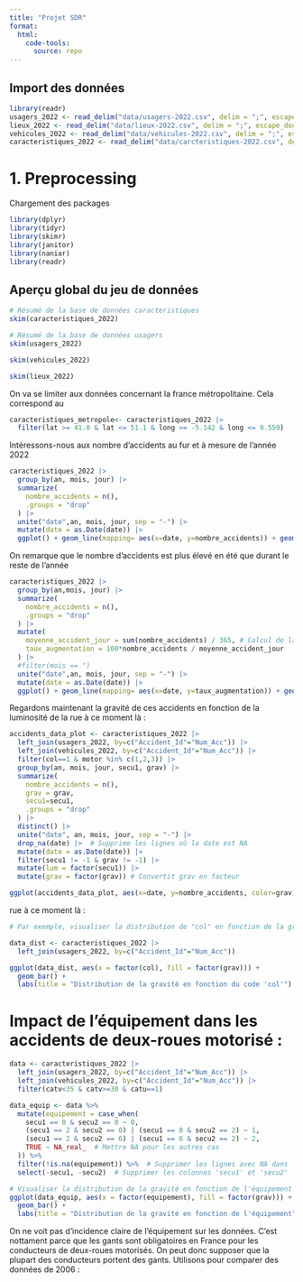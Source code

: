 ```yaml
---
title: "Projet SDR"
format:
  html:
    code-tools:
      source: repo
---
```


## Import des données

```r
library(readr)
usagers_2022 <- read_delim("data/usagers-2022.csv", delim = ";", escape_double = FALSE, na = "NA", trim_ws = TRUE)
lieux_2022 <- read_delim("data/lieux-2022.csv", delim = ";", escape_double = FALSE, na = "NA", trim_ws = TRUE)
vehicules_2022 <- read_delim("data/vehicules-2022.csv", delim = ";", escape_double = FALSE, na = "NA", trim_ws = TRUE)
caracteristiques_2022 <- read_delim("data/carcteristiques-2022.csv", delim = ";", col_types = cols(long = col_number()), escape_double = FALSE, na = "NA", trim_ws = TRUE)
```

# 1. Preprocessing

Chargement des packages

```r
library(dplyr)
library(tidyr)
library(skimr)
library(janitor)
library(naniar)
library(readr)
```

## Aperçu global du jeu de données

```r

# Résumé de la base de données caracteristiques
skim(caracteristiques_2022)


```
```r
# Résumé de la base de données usagers
skim(usagers_2022)

```

```r

skim(vehicules_2022)

```

```r

skim(lieux_2022)
```


On va se limiter aux données concernant la france métropolitaine. Cela correspond au

```r
caracteristiques_metropole<- caracteristiques_2022 |>
  filter(lat >= 41.0 & lat <= 51.1 & long >= -5.142 & long <= 9.559)

```

Intéressons-nous aux nombre d'accidents au fur et à mesure de l'année 2022

```r
caracteristiques_2022 |>
  group_by(an, mois, jour) |>
  summarize(
    nombre_accidents = n(), 
    .groups = "drop"
  ) |>
  unite("date",an, mois, jour, sep = "-") |>
  mutate(date = as.Date(date)) |>
  ggplot() + geom_line(mapping= aes(x=date, y=nombre_accidents)) + geom_smooth(aes(x=date, y=nombre_accidents))
```
On remarque que le nombre d'accidents est plus élevé en été que durant le reste de l'année

```r
caracteristiques_2022 |>
  group_by(an,mois, jour) |>
  summarize(
    nombre_accidents = n(), 
    .groups = "drop"
  ) |>
  mutate(
    moyenne_accident_jour = sum(nombre_accidents) / 365, # Calcul de la moyenne une seule fois après l'agrégation
    taux_augmentation = 100*nombre_accidents / moyenne_accident_jour
  ) |>
  #filter(mois == ")
  unite("date",an, mois, jour, sep = "-") |>
  mutate(date = as.Date(date)) |>
  ggplot() + geom_line(mapping= aes(x=date, y=taux_augmentation)) + geom_smooth(aes(x=date, y=taux_augmentation))
```
Regardons maintenant la gravité de ces accidents en fonction de la luminosité de la rue à ce moment là :
```r
accidents_data_plot <- caracteristiques_2022 |>
  left_join(usagers_2022, by=c("Accident_Id"="Num_Acc")) |>
  left_join(vehicules_2022, by=c("Accident_Id"="Num_Acc")) |>
  filter(col==1 & motor %in% c(1,2,3)) |>
  group_by(an, mois, jour, secu1, grav) |>
  summarize(
    nombre_accidents = n(),
    grav = grav,
    secu1=secu1,
    .groups = "drop"
  ) |>
  distinct() |>
  unite("date", an, mois, jour, sep = "-") |>
  drop_na(date) |>  # Supprime les lignes où la date est NA
  mutate(date = as.Date(date)) |>
  filter(secu1 != -1 & grav != -1) |>
  mutate(lum = factor(secu1)) |>
  mutate(grav = factor(grav)) # Convertit grav en facteur

ggplot(accidents_data_plot, aes(x=date, y=nombre_accidents, color=grav)) + geom_line() + facet_wrap(~secu1)
```
rue à ce moment là :
```r
# Par exemple, visualiser la distribution de "col" en fonction de la gravité de l'accident

data_dist <- caracteristiques_2022 |>
  left_join(usagers_2022, by=c("Accident_Id"="Num_Acc"))

ggplot(data_dist, aes(x = factor(col), fill = factor(grav))) +
  geom_bar() +
  labs(title = "Distribution de la gravité en fonction du code 'col'")
```
# Impact de l'équipement dans les accidents de deux-roues motorisé :
```r
data <- caracteristiques_2022 |>
  left_join(usagers_2022, by=c("Accident_Id"="Num_Acc")) |>
  left_join(vehicules_2022, by=c("Accident_Id"="Num_Acc")) |>
  filter(catv<35 & catv>=30 & catu==1)

data_equip <- data %>%
  mutate(equipement = case_when(
    secu1 == 0 & secu2 == 0 ~ 0,
    (secu1 == 2 & secu2 == 0) | (secu1 == 0 & secu2 == 2) ~ 1,
    (secu1 == 2 & secu2 == 6) | (secu1 == 6 & secu2 == 2) ~ 2,
    TRUE ~ NA_real_  # Mettre NA pour les autres cas
  )) %>%
  filter(!is.na(equipement)) %>%  # Supprimer les lignes avec NA dans 'equipement'
  select(-secu1, -secu2)  # Supprimer les colonnes 'secu1' et 'secu2'

# Visualiser la distribution de la gravité en fonction de l'équipement
ggplot(data_equip, aes(x = factor(equipement), fill = factor(grav))) +
  geom_bar() +
  labs(title = "Distribution de la gravité en fonction de l'équipement")
```

On ne voit pas d'incidence claire de l'équipement sur les données. C'est nottament parce que les gants sont obligatoires en France pour les conducteurs de deux-roues motorisés. On peut donc supposer que la plupart des conducteurs portent des gants. Utilisons pour comparer des données de 2006 : 
